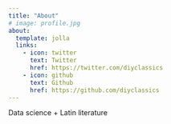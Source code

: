 ```yaml
---
title: "About"
# image: profile.jpg
about:
  template: jolla
  links:
    - icon: twitter
      text: Twitter
      href: https://twitter.com/diyclassics
    - icon: github
      text: Github
      href: https://github.com/diyclassics
---
```


Data science + Latin literature

